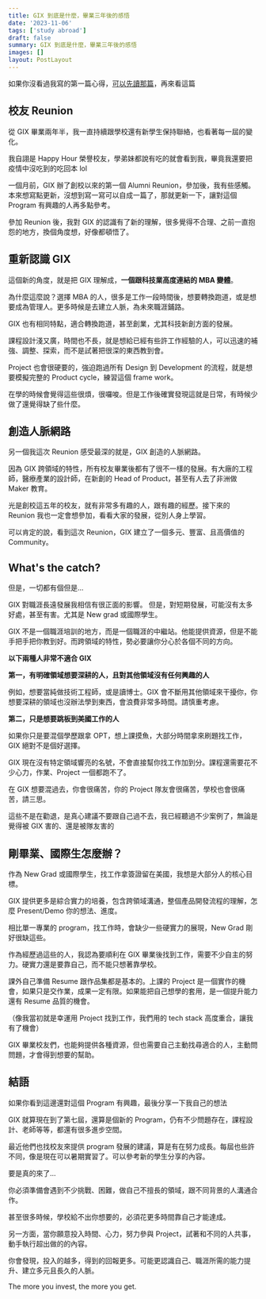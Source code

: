 ```yaml
---
title: GIX 到底是什麼，畢業三年後的感悟
date: '2023-11-06'
tags: ['study abroad']
draft: false
summary: GIX 到底是什麼，畢業三年後的感悟
images: []
layout: PostLayout
---
```


如果你沒看過我寫的第一篇心得，[可以先讀那篇](https://joeywang.blog/blog/uw-gix-msti)，再來看這篇

## 校友 Reunion

從 GIX 畢業兩年半，我一直持續跟學校還有新學生保持聯絡，也看著每一屆的變化。

我自詡是 Happy Hour 榮譽校友，學弟妹都說有吃的就會看到我，畢竟我還要把疫情中沒吃到的吃回本 lol

一個月前，GIX 辦了創校以來的第一個 Alumni Reunion，參加後，我有些感觸。本來想寫點更新，沒想到寫一寫可以自成一篇了，那就更新一下，讓對這個 Program 有興趣的人再多點參考。

參加 Reunion 後，我對 GIX 的認識有了新的理解，很多覺得不合理、之前一直抱怨的地方，換個角度想，好像都頓悟了。

## 重新認識 GIX

這個新的角度，就是把 GIX 理解成，**一個跟科技業高度連結的 MBA 變體**。

為什麼這麼說？選擇 MBA 的人，很多是工作一段時間後，想要轉換跑道，或是想要成為管理人。更多時候是去建立人脈，為未來職涯鋪路。

GIX 也有相同特點，適合轉換跑道，甚至創業，尤其科技新創方面的發展。

課程設計淺又廣，時間也不長，就是想給已經有些許工作經驗的人，可以迅速的補強、調整、探索，而不是試著把很深的東西教到會。

Project 也會很硬要的，強迫跑過所有 Design 到 Development 的流程，就是想要模擬完整的 Product cycle，練習這個 frame work。

在學的時候會覺得這些很煩，很囉唆。但是工作後確實發現這就是日常，有時候少做了還覺得缺了些什麼。

## 創造人脈網路

另一個我這次 Reunion 感受最深的就是，GIX 創造的人脈網路。

因為 GIX 跨領域的特性，所有校友畢業後都有了很不一樣的發展。有大廠的工程師，醫療產業的設計師，在新創的 Head of Product，甚至有人去了非洲做 Maker 教育。

光是創校這五年的校友，就有非常多有趣的人，跟有趣的經歷。接下來的 Reunion 我也一定會想參加，看看大家的發展，從別人身上學習。

可以肯定的說，看到這次 Reunion，GIX 建立了一個多元、豐富、且高價值的 Community。

## What's the catch?

但是，一切都有個但是...

GIX 對職涯長遠發展我相信有很正面的影響。
但是，對短期發展，可能沒有太多好處，甚至有害。尤其是 New grad 或國際學生。

GIX 不是一個職涯培訓的地方，而是一個職涯的中繼站。他能提供資源，但是不能手把手把你教到好。而跨領域的特性，勢必要讓你分心於各個不同的方向。

**以下兩種人非常不適合 GIX**

**第一，有明確領域想要深耕的人，且對其他領域沒有任何興趣的人**

例如，想要當純做技術工程師，或是讀博士。GIX 會不斷用其他領域來干擾你，你想要深耕的領域也沒辦法學到東西，會浪費非常多時間。請慎重考慮。

**第二，只是想要跳板到美國工作的人**

如果你只是要混個學歷跟拿 OPT，想上課摸魚，大部分時間拿來刷題找工作，GIX 絕對不是個好選擇。

GIX 現在沒有特定領域響亮的名號，不會直接幫你找工作加到分。課程還需要花不少心力，作業、Project 一個都跑不了。

在 GIX 想要混過去，你會很痛苦，你的 Project 隊友會很痛苦，學校也會很痛苦，請三思。

這些不是在勸退，是真心建議不要跟自己過不去，我已經聽過不少案例了，無論是覺得被 GIX 害的、還是被隊友害的

## 剛畢業、國際生怎麼辦？

作為 New Grad 或國際學生，找工作拿簽證留在美國，我想是大部分人的核心目標。

GIX 提供更多是綜合實力的培養，包含跨領域溝通，整個產品開發流程的理解，怎麼 Present/Demo 你的想法、進度。

相比單一專業的 program，找工作時，會缺少一些硬實力的展現，New Grad 剛好很缺這些。

作為經歷過這些的人，我認為要順利在 GIX 畢業後找到工作，需要不少自主的努力。硬實力還是要靠自己，而不能只想著靠學校。

課外自己準備 Resume 跟作品集都是基本的。上課的 Project 是一個實作的機會，如果只是交作業，成果一定有限。如果能把自己想學的套用，是一個提升能力還有 Resume 品質的機會。

（像我當初就是幸運用 Project 找到工作，我們用的 tech stack 高度重合，讓我有了機會）

GIX 畢業校友們，也能夠提供各種資源，但也需要自己主動找尋適合的人，主動問問題，才會得到想要的幫助。

## 結語

如果你看到這邊還對這個 Program 有興趣，最後分享一下我自己的想法

GIX 就算現在到了第七屆，還算是個新的 Program，仍有不少問題存在，課程設計、老師等等，都還有很多進步空間。

最近他們也找校友來提供 program 發展的建議，算是有在努力成長。每屆也些許不同，像是現在可以暑期實習了。可以參考新的學生分享的內容。

要是真的來了...

你必須準備會遇到不少挑戰、困難，做自己不擅長的領域，跟不同背景的人溝通合作。

甚至很多時候，學校給不出你想要的，必須花更多時間靠自己才能達成。

另一方面，當你願意投入時間、心力，努力參與 Project，試著和不同的人共事，動手執行超出做的的內容。

你會發現，投入的越多，得到的回報更多。可能更認識自己、職涯所需的能力提升、建立多元且長久的人脈。

The more you invest, the more you get.
